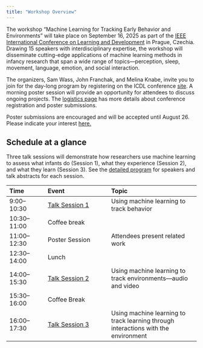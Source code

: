 ```yaml
---
title: "Workshop Overview"
---
```


The workshop "Machine Learning for Tracking Early Behavior and Environments" will take place on September 16, 2025 as part of the [IEEE International Conference on Learning and Development](https://icdl2025.fel.cvut.cz/) in Prague, Czechia. Drawing 15 speakers with interdisciplinary expertise, the workshop will disseminate cutting-edge applications of machine learning methods in infancy research that span a wide range of topics---perception, sleep, movement, language, emotion, and social interaction. 

The organizers, Sam Wass, John Franchak, and Melina Knabe, invite you to join for the day-long program by registering on the ICDL conference [site](https://icdl2025.fel.cvut.cz/registration/). A morning poster session will provide an opportunity for attendees to discuss ongoing projects. The [logistics page](logistics.qmd) has more details about conference registration and poster submissions.

:::{.callout-tip title="Poster Submissions"}
Poster submissions are encouraged and will be accepted until August 26. Please indicate your interest [here.](https://forms.gle/UKxeYWYwAzEa95Eu7)
:::

## Schedule at a glance

Three talk sessions will demonstrate how researchers use machine learning to assess what infants do (Session 1), what they experience (Session 2), and what they learn (Session 3). See the [detailed program](program.qmd) for speakers and talk abstracts for each session.

| Time | Event | Topic | 
|:-- |:---- |:------ |
| 9:00--10:30   | [Talk Session 1](https://johnfranchak.github.io/icdl_mlcv_workshop_2025/program.html#talk-session-1-using-machine-learning-to-track-behavior)    | Using machine learning to track behavior  | 
| 10:30--11:00  | Coffee break      |                                           |
| 11:00--12:30  | Poster Session    | Attendees present related work            |
| 12:30--14:00  | Lunch | |
| 14:00--15:30  | [Talk Session 2](https://johnfranchak.github.io/icdl_mlcv_workshop_2025/program.html#talk-session-2-using-machine-learning-to-track-environmentsaudio-and-video)    | Using machine learning to track environments---audio and video |
| 15:30--16:00 | Coffee Break | |
| 16:00--17:30 | [Talk Session 3](https://johnfranchak.github.io/icdl_mlcv_workshop_2025/program.html#talk-session-3-using-machine-learning-to-track-learning-through-interactions-with-the-environment) | Using machine learning to track learning through interactions with the environment |

